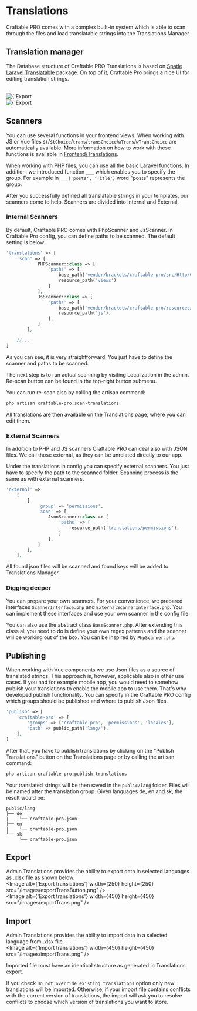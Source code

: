
# Translations

Craftable PRO comes with a complex built-in system which is able to scan through the files and load translatable strings into the Translations Manager.

## Translation manager
The Database structure of Craftable PRO Translations is based on [Spatie Laravel Translatable](https://spatie.be/docs/laravel-translatable) package. On top of it, Craftable Pro brings a nice UI for editing translation strings.

<br />
<Image alt={'Export translations'} width={850} height={850} src="/images/transManager1.png" />
<br />
<Image alt={'Export translations'} width={850} height={850} src="/images/transManager2.png" />

## Scanners

You can use several functions in your frontend views. When working with JS or Vue files `$t`/`$tChoice`/`trans`/`transChoice`/`wTrans`/`wTransChoice` are automatically available. More information on how to work with these functions is available in [Frontend/Translations](/frontend/translations).

When working with PHP files, you can use all the basic Laravel functions. In addition, we introduced function `___` which enables you to specify the group. For example in `___('posts', 'Title')` word "posts" represents the group.

After you successfully defined all translatable strings in your templates, our scanners come to help. Scanners are divided into Internal and External.

### Internal Scanners

By default, Craftable PRO comes with PhpScanner and JsScanner. In Craftable Pro config, you can define paths to be scanned. The default setting is below.

```php filename="config/craftable-pro.php"
'translations' => [
    'scan' => [
            PHPScanner::class => [
                'paths' => [
                    base_path('vendor/brackets/craftable-pro/src/Http/Controllers'),
                    resource_path('views')
                ]
            ],
            JsScanner::class => [
                'paths' => [
                    base_path('vendor/brackets/craftable-pro/resources/js'),
                    resource_path('js'),
                ],
            ]
        ],

    //...
]
```

As you can see, it is very straightforward. You just have to define the scanner and paths to be scanned.

The next step is to run actual scanning by visiting Localization in the admin. Re-scan button can be found in the top-right button submenu.

You can run re-scan also by calling the artisan command:

```bash copy
php artisan craftable-pro:scan-translations
```

All translations are then available on the Translations page, where you can edit them.

### External Scanners

In addition to PHP and JS scanners Craftable PRO can deal also with JSON files. We call those external, as they can be unrelated directly to our app.

Under the translations in config you can specify external scanners. You just have to specify the path to the scanned folder. Scanning process is the same as with external scanners.

```php filename="config/craftable-pro.php"
'external' =>
    [
        [
            'group' => 'permissions',
            'scan' => [
                JsonScanner::class => [
                    'paths' => [
                        resource_path('translations/permissions'),
                    ]
                ],
            ]
        ],
    ],
```

All found json files will be scanned and found keys will be added to Translations Manager.

### Digging deeper

You can prepare your own scanners. For your convenience, we prepared interfaces `ScannerInterface.php` and `ExternalScannerInterface.php`. You can implement these interfaces and use your own scanner in the config file.

You can also use the abstract class `BaseScanner.php`. After extending this class all you need to do is define your own regex patterns and the scanner will be working out of the box. You can be inspired by `PhpScanner.php`.

## Publishing

When working with Vue components we use Json files as a source of translated strings. This approach is, however, applicable also in other use cases. If you had for example mobile app, you would need to somehow publish your translations to enable the mobile app to use them. That's why developed publish functionality.
You can specify in the Craftable PRO config which groups should be published and where to publish Json files.

```php filename="config/craftable-pro.php"
'publish' => [
    'craftable-pro' => [
        'groups' => ['craftable-pro', 'permissions', 'locales'],
        'path' => public_path('lang/'),
    ],
]
```

After that, you have to publish translations by clicking on the "Publish Translations" button on the Translations page or by calling the artisan command:

```bash copy
php artisan craftable-pro:publish-translations
```

Your translated strings will be then saved in the `public/lang` folder. Files will be named after the translation group. Given languages de, en and sk, the result would be:

```
public/lang
├── de
|    └── craftable-pro.json
├── en
|    └── craftable-pro.json
└── sk
     └── craftable-pro.json
```

## Export

Admin Translations provides the ability to export data in selected languages as .xlsx file as shown below.
<br />
<Image alt={'Export translations'} width={250} height={250} src="/images/exportTransButton.png" />
<br />
<Image alt={'Export translations'} width={450} height={450} src="/images/exportTrans.png" />

## Import

Admin Translations provides the ability to import data in a selected language from .xlsx file.
<br />
<Image alt={'Import translations'} width={450} height={450} src="/images/importTrans.png" />

<Callout type="warning">
    Imported file must have an identical structure as generated in Translations export.
</Callout>

If you check `Do not override existing translations` option only new translations will be imported. Otherwise, if your import file contains conflicts with the current version of translations, the import will ask you to resolve conflicts to choose which version of translations you want to store.